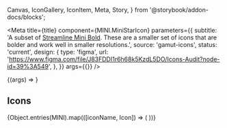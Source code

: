   Canvas,
  IconGallery,
  IconItem,
  Meta,
  Story,
} from '@storybook/addon-docs/blocks';

<Meta
  title={title}
  component={MINI.MiniStarIcon}
  parameters={{
    subtitle:
      'A subset of [Streamline Mini Bold](https://app.streamlinehq.com/streamline-mini-bold). These are a smaller set of icons that are bolder and work well in smaller resolutions.',
    source: 'gamut-icons',
    status: 'current',
    design: {
      type: 'figma',
      url:
        'https://www.figma.com/file/J83FDDI1r6h68k5KzdL5DO/Icons-Audit?node-id=39%3A549',
    },
  }}
  args={{}}
/>

<Canvas>
  <Story name="Mini Icon">{(args) => <MINI.MiniStarIcon {...args} />}</Story>
</Canvas>

<PropsTable story="Mini Icon" />

## Icons

<IconGallery>
  {Object.entries(MINI).map(([iconName, Icon]) => (
    <IconItem key={iconName} name={iconName}>
      <Icon size={16} />
    </IconItem>
  ))}
</IconGallery>

